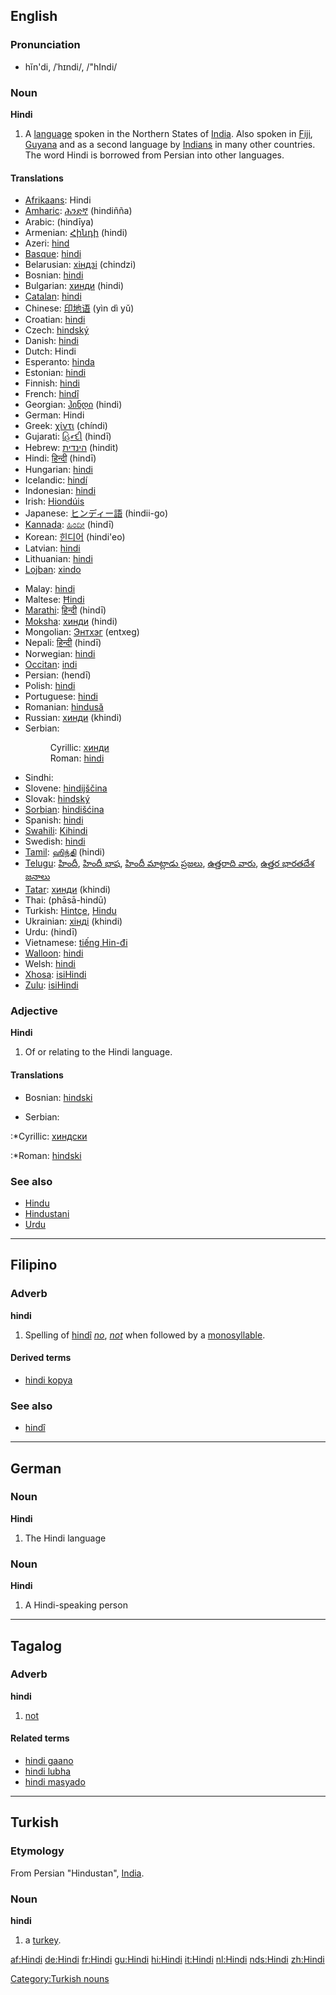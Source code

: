 {{interwiktionary|code=hi}}

==English==
{{wikipedia}}

===Pronunciation===
*hĭn'di, /ˈhɪndi/, /"hIndi/

===Noun===
'''Hindi'''
# A [[language]] spoken in the Northern States of [[India]].  Also spoken in [[Fiji]], [[Guyana]] and as a second language by [[Indian]]s in many other countries. The word Hindi is borrowed from Persian into other languages.

====Translations====
{{top}}
*[[Afrikaans]]: Hindi
*[[Amharic]]: [[ሕንድኛ]] (hindiñña)
*Arabic: {{ARchar|[[هندية]]}} (hindīya) {{f}}
*Armenian: [[Հինդի]] (hindi)
*Azeri: [[hind]]
*[[Basque]]: [[hindi]]
*Belarusian: [[хіндзі]] (chindzi)
*Bosnian: [[hindi#Bosnian|hindi]] {{m}}
*Bulgarian: [[хинди#Bulgarian|хинди]] (hindi)
*[[Catalan]]: [[hindi]]
*Chinese: [[印地语]] (yìn dì yǔ)
*Croatian: [[hindi#Croatian|hindi]]
*Czech: [[hindský]]
*Danish: [[hindi]]
*Dutch: Hindi {{n}}
*Esperanto: [[hinda]]
*Estonian: [[hindi]]
*Finnish: [[hindi]]
*French: [[hindî]]
*Georgian: [[ჰინდი]] (hindi)
*German: Hindi {{n}}
*Greek: [[χίντι]] (chíndi)
*Gujarati: [[હિન્દી]] (hindī)
*Hebrew: [[הינדית]] (hindit)
*Hindi: [[हिन्दी]] (hindī)
*Hungarian: [[hindi]]
*Icelandic: [[hindí]]
*Indonesian: [[hindi]]
*Irish: [[Hiondúis]] {{f}}
*Japanese: [[ヒンディー語]] (hindii-go)
*[[Kannada]]: [[ಹಿಂದೀ]] (hindī)
*Korean: [[힌디어]] (hindi'eo)
*Latvian: [[hindi]]
*Lithuanian: [[hindi]]
*[[Lojban]]: [[xindo]]
{{mid}}
*Malay: [[hindi]]
*Maltese: [[Ħindi]]
*[[Marathi]]: [[हिन्दी]] (hindī)
*[[Moksha]]: [[хинди]] (hindi)
*Mongolian: [[Энтхэг]] (entxeg)
*Nepali: [[हिन्दी]] (hindī)
*Norwegian: [[hindi]]
*[[Occitan]]: [[indi]]
*Persian: {{FAchar|[[هندی]]}} (hendī)
*Polish: [[hindi]]
*Portuguese: [[hindi]]
*Romanian: [[hindusă]]
*Russian: [[хинди#Russian|хинди]] (khindi)
*Serbian:
*:Cyrillic: [[хинди#Serbian|хинди]] {{m}}
*:Roman: [[hindi#Serbian|hindi]] {{m}}
*Sindhi: {{SDchar|[[ھندي|ھِندِي]]}}
*Slovene: [[hindijščina]]
*Slovak: [[hindský]]
*[[Sorbian]]: [[hindišćina]]
*Spanish: [[hindi]] {{m}}
*[[Swahili]]: [[Kihindi]]
*Swedish: [[hindi]]
*[[Tamil]]: [[ஹிந்தி]] (hindi)
*[[Telugu]]: [[హిందీ]], [[హిందీ భాష]], [[హిందీ మాట్లాడు ప్రజలు]], [[ఉత్తరాది వారు]], [[ఉత్తర భారతదేశ జనాలు]]
*[[Tatar]]: [[хинди#Tatar|хинди]] (khindi)
*Thai: {{THchar|[[ภาษาฮินดู]]}} (phāsā-hindū)
*Turkish: [[Hintçe]], [[Hindu]]
*Ukrainian: [[хiндi]] (khindi)
*Urdu: {{URchar|[[ہندی]]}} (hindī)
*Vietnamese: [[tiếng Hin-đi]]
*[[Walloon]]: [[hindi]]
*Welsh: [[hindi]]
*[[Xhosa]]: [[isiHindi]]
*[[Zulu]]: [[isiHindi]]
{{bottom}}

===Adjective===
'''Hindi'''
# Of or relating to the Hindi language.

====Translations====
{{top}}
*Bosnian: [[hindski#Bosnian|hindski]] {{m}}
{{mid}}
*Serbian:
:*Cyrillic: [[хиндски#Serbian|хиндски]] {{m}}
:*Roman: [[hindski#Serbian|hindski]] {{m}}
{{bottom}}

===See also===
*[[Hindu]]
*[[Hindustani]]
*[[Urdu]]

----

==Filipino==
===Adverb===
<!-- or particle? -->
'''hindi'''

# Spelling of [[hindî]] ''[[no]]'', ''[[not]]'' when followed by a [[monosyllable]].

====Derived terms====
*[[hindi kopya]]

===See also===
*[[hindî]]

----

==German==
===Noun===
'''Hindi''' {{n}}
# The Hindi language

===Noun===
'''Hindi''' {{m}}
# A Hindi-speaking person

----

==Tagalog==
===Adverb===
'''hindi'''
# [[not]]

====Related terms====
*[[hindi gaano]]
*[[hindi lubha]]
*[[hindi masyado]]

----

==Turkish==
===Etymology===
From Persian "Hindustan", [[India]].

===Noun===
'''hindi'''
# a [[turkey]].
[[Category:Turkish nouns]]

[[af:Hindi]]
[[de:Hindi]]
[[fr:Hindi]]
[[gu:Hindi]]
[[hi:Hindi]]
[[it:Hindi]]
[[nl:Hindi]]
[[nds:Hindi]]
[[zh:Hindi]]